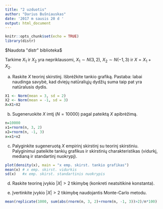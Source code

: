 ```yaml
---
title: "2 uzduotis"
author: "Darius Bušniauskas"
date: '2017 m sausis 20 d '
output: html_document
---
```


```r
knitr::opts_chunk$set(echo = TRUE)
library(distr)
```

$Naudota "distr" biblioteka$

Tarkime $X_1$ ir $X_2$ yra nepriklausomi, $X_1 \sim N(3, 2)$, $X_2 \sim N(-1, 3)$ ir $X = X_1 + X_2$.

a) Raskite $X$ teorinį skirstinį. Išbrėžkite tankio grafiką. Pastaba: labai naudinga savybė, kad dviejų natūraliųjų dydžių suma taip pat yra natūralusis dydis.

```r
X1 <- Norm(mean = 3, sd = 2)
X2 <- Norm(mean = -1, sd = 3)
X=X1+X2

```

b) Sugeneruokite $X$ imtį ($N=10000$) pagal pateiktą $X$ apibrėžimą.

```r
n=10000
x1=rnorm(n, 3, 2)
x2=rnorm(n, -1, 3)
x=x1+x2
```

c) Palyginkite sugeneruotą $X$ empirinį skirstinį su teorinį skirstiniu.
Palyginimui pateikite tankių grafikus ir skirstinių charakteristikas (vidurkį, medianą ir standartinį nuokrypį).

```r
plot(density(x), main = "x emp. skirst. tankio grafikas")
mean(x) # x emp. skirst. vidurkis
sd(x)   #x emp. skirst. standartinis nuokrypis
```

d) Raskite teorinę įvykio $|X| > 2$ tikimybę (konkreti neatsitikinė konstanta).


e) Įvertinkite įvykio $|X| > 2$ tikimybę naudojantis Monte-Carlo metodu.

```r
mean(replicate(1000, sum(abs(rnorm(n, 3, 2)+rnorm(n, -1, 3))>2)/n*100))
```
